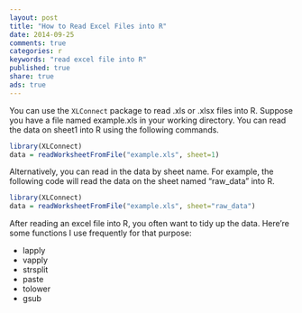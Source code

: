 ```yaml
---
layout: post
title: "How to Read Excel Files into R"
date: 2014-09-25
comments: true
categories: r
keywords: "read excel file into R"
published: true
share: true
ads: true
---
```


You can use the `XLConnect` package to read .xls or .xlsx files into R. Suppose you have a file named example.xls in your working directory. You can read the data on sheet1 into R using the following commands.

```r
library(XLConnect)
data = readWorksheetFromFile("example.xls", sheet=1)
```

Alternatively, you can read in the data by sheet name. For example, the following code will read the data on the sheet named "raw_data" into R.

```r
library(XLConnect)
data = readWorksheetFromFile("example.xls", sheet="raw_data")
```

After reading an excel file into R, you often want to tidy up the data. Here're some functions I use frequently for that purpose: 

* lapply
* vapply
* strsplit
* paste
* tolower
* gsub
